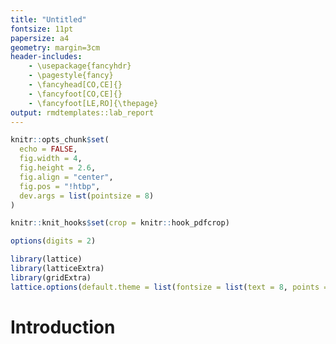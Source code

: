 ```yaml
---
title: "Untitled"
fontsize: 11pt
papersize: a4
geometry: margin=3cm
header-includes:
    - \usepackage{fancyhdr}
    - \pagestyle{fancy}
    - \fancyhead[CO,CE]{}
    - \fancyfoot[CO,CE]{}
    - \fancyfoot[LE,RO]{\thepage}
output: rmdtemplates::lab_report
---
```


```r
knitr::opts_chunk$set(
  echo = FALSE,
  fig.width = 4,
  fig.height = 2.6,
  fig.align = "center",
  fig.pos = "!htbp",
  dev.args = list(pointsize = 8)
)

knitr::knit_hooks$set(crop = knitr::hook_pdfcrop)

options(digits = 2)

library(lattice)
library(latticeExtra)
library(gridExtra)
lattice.options(default.theme = list(fontsize = list(text = 8, points = 4)))
```

# Introduction
